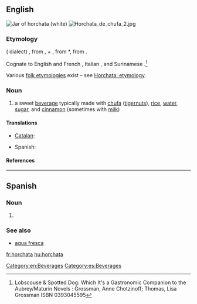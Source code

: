 ==English==
{{wikipedia}}
[[File:ManekiNeko horchata jar.jpg|thumb|Jar of '''horchata''' (white)]]
[[File:Horchata de chufa 2.jpg|thumb]]
===Etymology===
{{etyl|ca}} ({{w|Valencian}} dialect) {{term|orxata|lang=ca}}, from {{term|ordiata|lang=ca}}, {{term|ordi||barley|lang=ca}} + {{term|-ata||[[-ate]], of, made from|lang=ca}}, from {{etyl|la}} *{{term||hordeata|lang=la}}, from {{term|hordeum||barely|lang=la}}. 

Cognate to English and French {{term|orgeat||almond syrup|lang=en}}, Italian {{term|orzata|lang=it}}, and Surinamese {{etyl|nl|-}} {{term|orgeade|lang=nl}}.<ref>Lobscouse & Spotted Dog: Which It's a Gastronomic Companion to the Aubrey/Maturin Novels : Grossman, Anne Chotzinoff; Thomas, Lisa Grossman ISBN 0393045595</ref>

Various [[folk etymology|folk etymologies]] exist – see [[w:Horchata#Etymology|Horchata: etymology]].

===Noun===
{{en-noun}}

# a sweet [[beverage]] typically made with [[chufa]] ([[tigernut]]s), [[rice]], [[water]], [[sugar]], and [[cinnamon]] (sometimes with [[milk]])

====Translations====
{{trans-top|sweet beverage}}
* [[Catalan]]: {{t|ca|orxata|f}}
{{trans-mid}}
* Spanish: {{t|es|horchata|f}}
{{trans-bottom}}

====References====
<references/>

[[Category:en:Beverages]]

----

==Spanish==
{{wikipedia|lang=es}}
===Noun===
{{es-noun|f}}

# {{l|en|horchata}}

===See also===
* [[agua fresca]]

[[Category:es:Beverages]]

[[fr:horchata]]
[[hu:horchata]]